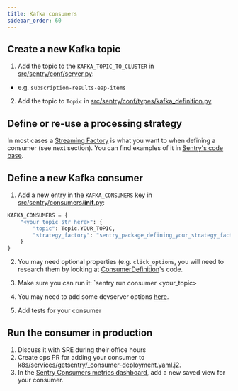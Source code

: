 ```yaml
---
title: Kafka consumers
sidebar_order: 60
---
```


## Create a new Kafka topic

1. Add the topic to the `KAFKA_TOPIC_TO_CLUSTER` in [src/sentry/conf/server.py](https://github.com/getsentry/sentry/blob/master/src/sentry/conf/server.py):
  * e.g. `subscription-results-eap-items`
2. Add the topic to `Topic` in [src/sentry/conf/types/kafka_definition.py](https://github.com/getsentry/sentry/blob/master/src/sentry/conf/types/kafka_definition.py)

## Define or re-use a processing strategy

In most cases a [Streaming Factory](https://getsentry.github.io/arroyo/getstarted.html#create-a-streaming-consumer) is what you want to when defining a consumer (see next section). You can find examples of it in [Sentry's code base](https://github.com/search?q=repo%3Agetsentry%2Fsentry+%28ProcessingStrategyFactory&type=code).

## Define a new Kafka consumer

1. Add a new entry in the `KAFKA_CONSUMERS` key in
   [src/sentry/consumers/__init__.py](https://github.com/getsentry/sentry/blob/master/src/sentry/consumers/__init__.py):
```python
KAFKA_CONSUMERS = {
    "<your_topic_str_here>": {
        "topic": Topic.YOUR_TOPIC,
        "strategy_factory": "sentry_package_defining_your_strategy_factory_class",
    }
}
```
2. You may need optional properties (e.g. `click_options`, you will need to research them by looking at [ConsumerDefinition](https://github.com/getsentry/sentry/blob/master/src/sentry/conf/types/kafka_definition.py)'s code.

3. Make sure you can run it: `sentry run consumer <your_topic> 
4. You may need to add some devserver options [here](https://github.com/getsentry/sentry/blob/master/src/sentry/runner/commands/devserver.py).
4. Add tests for your consumer

## Run the consumer in production
1. Discuss it with SRE during their office  hours
2. Create ops PR for adding your consumer to
   [k8s/services/getsentry/_consumer-deployment.yaml.j2](https://github.com/getsentry/ops/blob/master/k8s/services/getsentry/_consumer-deployment.yaml.j2).
3. In the [Sentry Consumers metrics dashboard](https://www.notion.so/sentry/Kafka-e8b4f93595684c97b01fe831fbceb0dc?pvs=4#1fa8b10e4b5d8044859ecaf559463cb0), add a new saved view for your consumer.
